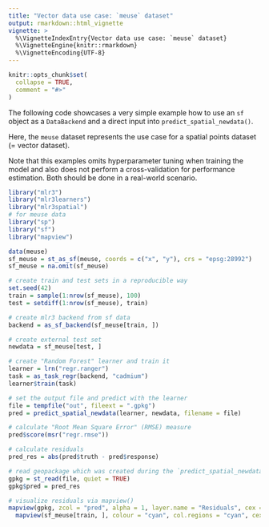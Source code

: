 ```yaml
---
title: "Vector data use case: `meuse` dataset"
output: rmarkdown::html_vignette
vignette: >
  %\VignetteIndexEntry{Vector data use case: `meuse` dataset}
  %\VignetteEngine{knitr::rmarkdown}
  %\VignetteEncoding{UTF-8}
---
```


```r
knitr::opts_chunk$set(
  collapse = TRUE,
  comment = "#>"
)
```

The following code showcases a very simple example how to use an `sf` object as a `DataBackend` and a direct input into `predict_spatial_newdata()`.

Here, the `meuse` dataset represents the use case for a spatial points dataset (= vector dataset).

Note that this examples omits hyperparameter tuning when training the model and also does not perform a cross-validation for performance estimation.
Both should be done in a real-world scenario.

```r
library("mlr3")
library("mlr3learners")
library("mlr3spatial")
# for meuse data
library("sp")
library("sf")
library("mapview")

data(meuse)
sf_meuse = st_as_sf(meuse, coords = c("x", "y"), crs = "epsg:28992")
sf_meuse = na.omit(sf_meuse)

# create train and test sets in a reproducible way
set.seed(42)
train = sample(1:nrow(sf_meuse), 100)
test = setdiff(1:nrow(sf_meuse), train)

# create mlr3 backend from sf data
backend = as_sf_backend(sf_meuse[train, ])

# create external test set
newdata = sf_meuse[test, ]

# create "Random Forest" learner and train it
learner = lrn("regr.ranger")
task = as_task_regr(backend, "cadmium")
learner$train(task)

# set the output file and predict with the learner
file = tempfile("out", fileext = ".gpkg")
pred = predict_spatial_newdata(learner, newdata, filename = file)

# calculate "Root Mean Square Error" (RMSE) measure
pred$score(msr("regr.rmse"))

# calculate residuals
pred_res = abs(pred$truth - pred$response)

# read geopackage which was created during the `predict_spatial_newdata()` call
gpkg = st_read(file, quiet = TRUE)
gpkg$pred = pred_res

# visualize residuals via mapview()
mapview(gpkg, zcol = "pred", alpha = 1, layer.name = "Residuals", cex = 3) +
  mapview(sf_meuse[train, ], colour = "cyan", col.regions = "cyan", cex = 2, layer.name = "Training data")
```
